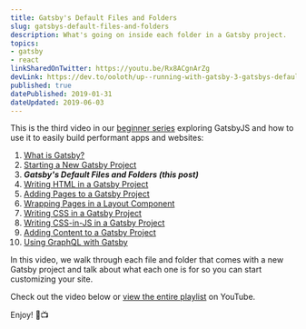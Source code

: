 ```yaml
---
title: Gatsby's Default Files and Folders
slug: gatsbys-default-files-and-folders
description: What's going on inside each folder in a Gatsby project.
topics:
- gatsby
- react
linkSharedOnTwitter: https://youtu.be/Rx8ACgnArZg
devLink: https://dev.to/ooloth/up--running-with-gatsby-3-gatsbys-default-files-and-folders-4942
published: true
datePublished: 2019-01-31
dateUpdated: 2019-06-03
---
```



This is the third video in our [beginner series](https://www.youtube.com/watch?v=eCtgG5Sx6kk&list=PLs_LGDWysHJptEmAKxXjLCQvl7sAbXPBw) exploring GatsbyJS and how to use it to easily build performant apps and websites:

1. [What is Gatsby?](https://www.michaeluloth.com/what-is-gatsby)
2. [Starting a New Gatsby Project](https://www.michaeluloth.com/starting-a-new-gatsby-project)
3. **_Gatsby's Default Files and Folders (this post)_**
4. [Writing HTML in a Gatsby Project](https://www.michaeluloth.com/writing-html-in-a-gatsby-project)
5. [Adding Pages to a Gatsby Project](https://www.michaeluloth.com/adding-pages-to-a-gatsby-project)
6. [Wrapping Pages in a Layout Component](https://www.michaeluloth.com/wrapping-pages-in-a-layout-component)
7. [Writing CSS in a Gatsby Project](https://www.michaeluloth.com/writing-css-in-a-gatsby-project)
8. [Writing CSS-in-JS in a Gatsby Project](https://www.michaeluloth.com/writing-css-in-js-in-a-gatsby-project)
9. [Adding Content to a Gatsby Project](https://www.michaeluloth.com/adding-content-to-a-gatsby-project)
10. [Using GraphQL with Gatsby](https://www.michaeluloth.com/-using-graphql-with-gatsby/)

In this video, we walk through each file and folder that comes with a new Gatsby project and talk about what each one is for so you can start customizing your site.

Check out the video below or [view the entire playlist](https://www.youtube.com/watch?v=eCtgG5Sx6kk&list=PLs_LGDWysHJptEmAKxXjLCQvl7sAbXPBw) on YouTube.

Enjoy! 🎉📺

<VideoEmbed embedURL="https://www.youtube.com/embed/Rx8ACgnArZg" />